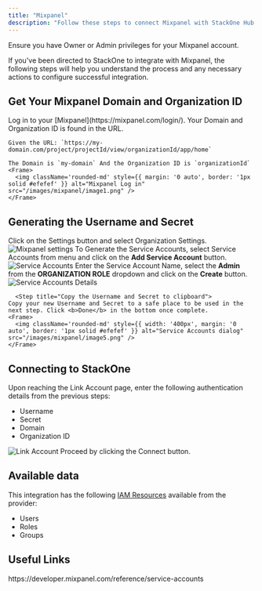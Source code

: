 ```yaml
---
title: "Mixpanel"
description: "Follow these steps to connect Mixpanel with StackOne Hub successfully."
---
```



<Warning>
  Ensure you have Owner or Admin privileges for your Mixpanel account.
</Warning>

If you've been directed to StackOne to integrate with Mixpanel, the following steps will help you understand the process and any necessary actions to configure successful integration.

## Get Your Mixpanel Domain and Organization ID

<Steps>
  <Step title="Log in to Mixpanel">
    Log in to your [Mixpanel](https://mixpanel.com/login/). Your Domain and Organization ID is found in the URL.

    Given the URL: `https://my-domain.com/project/projectId/view/organizationId/app/home`

    The Domain is `my-domain` And the Organization ID is `organizationId`
    <Frame>
      <img className='rounded-md' style={{ margin: '0 auto', border: '1px solid #efefef' }} alt="Mixpanel Log in" src="/images/mixpanel/image1.png" />
    </Frame>
  </Step>
</Steps>

## Generating the Username and Secret

<Steps>
  <Step title="Go to Settings">
    Click on the Settings <Icon icon="gear" iconType="regular" /> button and select Organization Settings.
    <Frame>
      <img className='rounded-md' style={{ margin: '0 auto', border: '1px solid #efefef' }} alt="Mixpanel settings" src="/images/mixpanel/image2.png" />
    </Frame>
  </Step>

  <Step title="Generate the Service Accounts">
    To Generate the Service Accounts, select Service Accounts from menu and click on the <b>Add Service Account</b> button.
    <Frame>
      <img className='rounded-md' style={{ margin: '0 auto', border: '1px solid #efefef' }} alt="Service Accounts" src="/images/mixpanel/image3.png" />
    </Frame>
  </Step>

  <Step title="Fill the Service Accounts Details">
    Enter the Service Account Name, select the <b>Admin</b> from the <b>ORGANIZATION ROLE</b> dropdown and click on the <b>Create</b> button.
    <Frame>
      <img className='rounded-md' style={{ margin: '0 auto', border: '1px solid #efefef' }} alt="Service Accounts Details" src="/images/mixpanel/image4.png" />
    </Frame>
  </Step>

      <Step title="Copy the Username and Secret to clipboard">
    Copy your new Username and Secret to a safe place to be used in the next step. Click <b>Done</b> in the bottom once complete.
    <Frame>
      <img className='rounded-md' style={{ width: '400px', margin: '0 auto', border: '1px solid #efefef' }} alt="Service Accounts dialog" src="/images/mixpanel/image5.png" />
    </Frame>
  </Step>
</Steps>

## Connecting to StackOne

<Steps>
  <Step title="Enter Authentication Details">
    Upon reaching the Link Account page, enter the following authentication details from the previous steps:
    <ul>
      <li>Username</li>
      <li>Secret</li>
      <li>Domain</li>
      <li>Organization ID</li>
    </ul>
    <Frame>
      <img className='rounded-md' style={{ margin: '0 auto', border: '1px solid #efefef' }} alt="Link Account" src="/images/mixpanel/image6.png" />
    </Frame>
  </Step>

  <Step title="Connect">
    Proceed by clicking the Connect button.
  </Step>
</Steps>

<IntegrationFooter />


## Available data

This integration has the following [IAM Resources](https://docs.stackone.com/reference/iam_list_users) available from the provider:
<ul>
 <li>Users</li>
 <li>Roles</li>
 <li>Groups</li>
</ul>


## Useful Links
<Card title="API Reference" icon="link" href="https://developer.mixpanel.com/reference/service-accounts">
  https://developer.mixpanel.com/reference/service-accounts
</Card>

